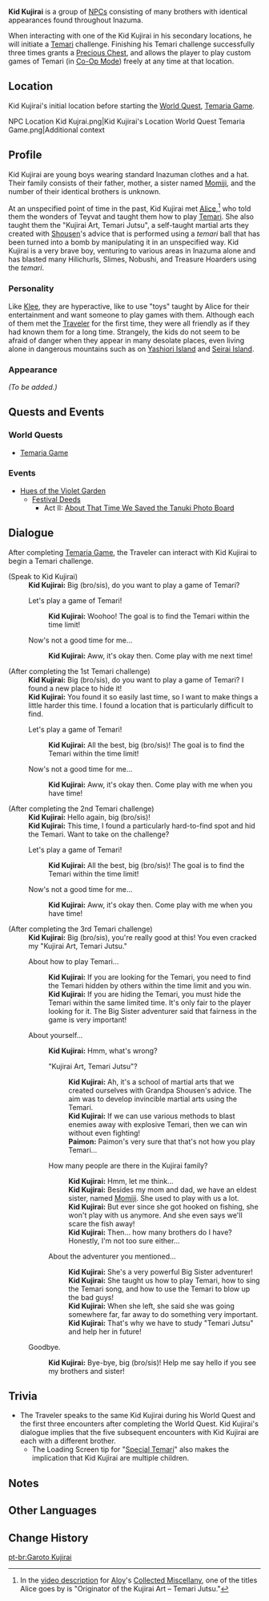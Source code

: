 {{Meta
<!-- REMOVE THIS TEMPLATE AFTER ADDING MISSING INFO -->
|missing_NPC_profile  = yes
}}
{{Character Infobox
|type             = NPC
|image            = NPC Kid Kujirai.png
|realname         = 
|region           = Inazuma
|affiliation      = Kujirai Clan
|title            = 
|sibling          = Kujirai Momiji
|voiceEN          = 
|voiceCN          = 
|voiceJP          = 
}}
'''Kid Kujirai''' {{Lang|ja=鯨井坊や|ja_rm=Kujirai-bouya}} is a group of [[NPC]]s consisting of many brothers with identical appearances found throughout Inazuma.

When interacting with one of the Kid Kujirai in his secondary locations, he will initiate a [[Temari]] challenge. Finishing his Temari challenge successfully three times grants a [[Precious Chest]], and allows the player to play custom games of Temari (in [[Co-Op Mode]]) freely at any time at that location.

==Location==
Kid Kujirai's initial location before starting the [[World Quest]], [[Temaria Game]].
<gallery hideaddbutton="true" captionalign="center">
NPC Location Kid Kujrai.png|Kid Kujirai's Location
World Quest Temaria Game.png|Additional context
</gallery>

==Profile==
<!-- detailed story/lore information goes here -->
Kid Kujirai are young boys wearing standard Inazuman clothes and a hat. Their family consists of their father, mother, a sister named [[Kujirai Momiji|Momiji]], and the number of their identical brothers is unknown.

At an unspecified point of time in the past, Kid Kujirai met [[Alice]],<ref group="Note">In the [https://youtu.be/bx2aWuUjxnE video description] for [[Aloy]]'s [[Collected Miscellany]], one of the titles Alice goes by is "Originator of the Kujirai Art – Temari Jutsu."</ref> who told them the wonders of Teyvat and taught them how to play [[Temari]]. She also taught them the "Kujirai Art, Temari Jutsu", a self-taught martial arts they created with [[Shousen]]'s advice that is performed using a ''temari'' ball that has been turned into a bomb by manipulating it in an unspecified way. Kid Kujirai is a very brave boy, venturing to various areas in Inazuma alone and has blasted many Hilichurls, Slimes, Nobushi, and Treasure Hoarders using the ''temari''.

===Personality===
Like [[Klee]], they are hyperactive, like to use "toys" taught by Alice for their entertainment and want someone to play games with them. Although each of them met the [[Traveler]] for the first time, they were all friendly as if they had known them for a long time. Strangely, the kids do not seem to be afraid of danger when they appear in many desolate places, even living alone in dangerous mountains such as on [[Yashiori Island]] and [[Seirai Island]].

===Appearance===
''(To be added.)''

==Quests and Events==
===World Quests===
*[[Temaria Game]]

===Events===
* [[Hues of the Violet Garden]]
**[[Festival Deeds]]
*** Act II: [[About That Time We Saved the Tanuki Photo Board]]

==Dialogue==
After completing [[Temaria Game]], the Traveler can interact with Kid Kujirai to begin a Temari challenge.
{{Dialogue start}}
;(Speak to Kid Kujirai)
:'''Kid Kujirai:''' Big (bro/sis), do you want to play a game of Temari?
:{{DIcon}} Let's play a game of Temari!
::'''Kid Kujirai:''' Woohoo! The goal is to find the Temari within the time limit!
:{{DIcon}} Now's not a good time for me...
::'''Kid Kujirai:''' Aww, it's okay then. Come play with me next time!

;(After completing the 1st Temari challenge)
:'''Kid Kujirai:''' Big (bro/sis), do you want to play a game of Temari? I found a new place to hide it!
:'''Kid Kujirai:''' You found it so easily last time, so I want to make things a little harder this time. I found a location that is particularly difficult to find.
:{{DIcon}} Let's play a game of Temari!
::'''Kid Kujirai:''' All the best, big (bro/sis)! The goal is to find the Temari within the time limit!
:{{DIcon}} Now's not a good time for me...
::'''Kid Kujirai:''' Aww, it's okay then. Come play with me when you have time!

;(After completing the 2nd Temari challenge)
:'''Kid Kujirai:''' Hello again, big (bro/sis)!
:'''Kid Kujirai:''' This time, I found a particularly hard-to-find spot and hid the Temari. Want to take on the challenge?
:{{DIcon}} Let's play a game of Temari!
::'''Kid Kujirai:''' All the best, big (bro/sis)! The goal is to find the Temari within the time limit!
:{{DIcon}} Now's not a good time for me...
::'''Kid Kujirai:''' Aww, it's okay then. Come play with me when you have time!

;(After completing the 3rd Temari challenge)
:'''Kid Kujirai:''' Big (bro/sis), you're really good at this! You even cracked my "Kujirai Art, Temari Jutsu."
:{{DIcon}} About how to play Temari...
::'''Kid Kujirai:''' If you are looking for the Temari, you need to find the Temari hidden by others within the time limit and you win.
::'''Kid Kujirai:''' If you are hiding the Temari, you must hide the Temari within the same limited time. It's only fair to the player looking for it. The Big Sister adventurer said that fairness in the game is very important!
:{{DIcon}} About yourself...
::'''Kid Kujirai:''' Hmm, what's wrong?
::{{DIcon}} "Kujirai Art, Temari Jutsu"?
:::'''Kid Kujirai:''' Ah, it's a school of martial arts that we created ourselves with Grandpa Shousen's advice. The aim was to develop invincible martial arts using the Temari.
:::'''Kid Kujirai:''' If we can use various methods to blast enemies away with explosive Temari, then we can win without even fighting!
:::'''Paimon:''' Paimon's very sure that that's not how you play Temari...
::{{DIcon}} How many people are there in the Kujirai family?
:::'''Kid Kujirai:''' Hmm, let me think...
:::'''Kid Kujirai:''' Besides my mom and dad, we have an eldest sister, named [[Kujirai Momiji|Momiji]]. She used to play with us a lot.
:::'''Kid Kujirai:''' But ever since she got hooked on fishing, she won't play with us anymore. And she even says we'll scare the fish away!
:::'''Kid Kujirai:''' Then... how many brothers do I have? Honestly, I'm not too sure either...
::{{DIcon}} About the adventurer you mentioned...
:::'''Kid Kujirai:''' She's a very powerful Big Sister adventurer!
:::'''Kid Kujirai:''' She taught us how to play Temari, how to sing the Temari song, and how to use the Temari to blow up the bad guys!
:::'''Kid Kujirai:''' When she left, she said she was going somewhere far, far away to do something very important.
:::'''Kid Kujirai:''' That's why we have to study "Temari Jutsu" and help her in future!
:{{DIcon}} Goodbye.
::'''Kid Kujirai:''' Bye-bye, big (bro/sis)! Help me say hello if you see my brothers and sister!
{{Dialogue end}}

==Trivia==
*The Traveler speaks to the same Kid Kujirai during his World Quest and the first three encounters after completing the World Quest. Kid Kujirai's dialogue implies that the five subsequent encounters with Kid Kujirai are each with a different brother.
**The Loading Screen tip for "[[Loading Screen#Special Temari|Special Temari]]" also makes the implication that Kid Kujirai are multiple children.

==Notes==
{{Reflist|note=1}}

==Other Languages==
{{Other Languages
|en      = Kid Kujirai
|zhs     = 鲸井小弟
|zhs_rm  = Jīngjǐng-xiǎodì
|zht     = 鯨井小弟
|zht_rm  = Jīngjǐng-xiǎodì
|zh_tl   = Little Brother Kujirai
|ja      = 鯨井坊や
|ja_rm   = Kujirai-bouya
|ja_tl   = Boy Kujirai
|ko      = 쿠지라이
|ko_rm   = Kujirai
|es      = Pequeño Kujirai
|es_tl   = Little Kujirai
|fr      = Petit Kujirai
|fr_tl   = Little Kujirai
|ru      = Малыш Кудзирай
|ru_tl   = 
|th      = Kid Kujirai
|vi      = {{tt|Tiểu Đệ|小弟}} Kujirai
|vi_tl   = 
|de      = Kleiner Kujirai
|de_tl   = Little Kujirai
|id      = Kid Kujirai
|pt      = Garoto Kujirai
|pt_tl   = 
}}

==Change History==
{{Change History|2.0}}

[[pt-br:Garoto Kujirai]]